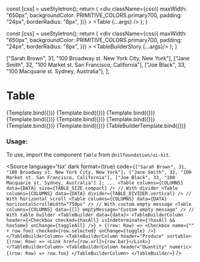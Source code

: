 
<Meta
    title="Table"
    component={Table}
/>

  const [css] = useStyletron();
  return (
    <div
      className={css({
        maxWidth: "650px",
        backgroundColor: PRIMITIVE_COLORS.primary700,
        padding: "24px",
        borderRadius: "8px",
      })}
    >
      <Table {...args} />
    </div>
  );
}

  const [css] = useStyletron();
  return (
    <div
      className={css({
        maxWidth: "650px",
        backgroundColor: PRIMITIVE_COLORS.primary700,
        padding: "24px",
        borderRadius: "8px",
      })}
    >
      <TableBuilderStory {...args}/>
    </div>
  );
}

  ["Sarah Brown", 31, "100 Broadway st. New York City, New York"],
  ["Jane Smith", 32, "100 Market st. San Francisco, California"],
  ["Joe Black", 33, "100 Macquarie st. Sydney, Australia"],
];

# Table


<Canvas isColumn>
  <Story name="Compact" args={{columns: COLUMNS, data: DATA, size: TABLE_SIZE.compact}}>
    {Template.bind({})}
  </Story>
  <Story name="Default" args={{columns: COLUMNS, data: DATA, size: TABLE_SIZE.default}}>
    {Template.bind({})}
  </Story>
  <Story name="Spacious" args={{columns: COLUMNS, data: DATA, size: TABLE_SIZE.spacious}}>
    {Template.bind({})}
  </Story>
  <Story name="Vertical Divider" args={{columns: COLUMNS, data: DATA, divider: TABLE_DIVIDER.vertical}}>
    {Template.bind({})}
  </Story>
  <Story name="Grid Divider" args={{columns: COLUMNS, data: DATA, divider: TABLE_DIVIDER.grid}}>
    {Template.bind({})}
  </Story>
  <Story name="Clean Divider" args={{columns: COLUMNS, data: DATA, divider: TABLE_DIVIDER.clean}}>
    {Template.bind({})}
  </Story>
  <Story name="With Horizontal Scroll" args={{columns: COLUMNS, data: DATA, horizontalScrollWidth: "750px"}}>
    {Template.bind({})}
  </Story>
  <Story name="Empty message" args={{columns: COLUMNS, data: [], emptyMessage: "Custom empty message"}}>
    {Template.bind({})}
  </Story>
  <Story name="Table Builder" args={{}}>
    {TableBuilderTemplate.bind({})}
  </Story>
</Canvas>

<ArgsTable of={Table} />

### Usage:

To use, import the component `Table` from `@nilfoundation/ui-kit`.

<Source
  language='tsx'
  dark
  format={true}
  code={`
          ["Sarah Brown", 31, "100 Broadway st. New York City, New York"],
          ["Jane Smith", 32, "100 Market st. San Francisco, California"],
          ["Joe Black", 33, "100 Macquarie st. Sydney, Australia"]
        ];
        ...
        <Table columns={COLUMNS} data={DATA} size={TABLE_SIZE.compact} />
        // With divider
        <Table columns={COLUMNS} data={DATA} divider={TABLE_DIVIDER.vertical} />
        // With horizontal scroll
        <Table columns={COLUMNS} data={DATA} horizontalScrollWidth="750px" />
        // With custom empty message
        <Table columns={COLUMNS} data={[]} emptyMessage="Custom empty message" />
        // With table builder
        <TableBuilder data={data}>
          <TableBuilderColumn
            header={<Checkbox checked={hasAll} isIndeterminate={!hasAll && hasSome} onChange={toggleAll} />}
          >
            {(row: Row) => <Checkbox name={"" + row.foo} checked={row.selected} onChange={toggle} />}
          </TableBuilderColumn>
          <TableBuilderColumn header="Produce" sortable>
            {(row: Row) => <Link href={row.url}>{row.bar}</Link>}
          </TableBuilderColumn>
          <TableBuilderColumn header="Quantity" numeric>
            {(row: Row) => row.foo}
          </TableBuilderColumn>
        </TableBuilder>
  `}
/>

